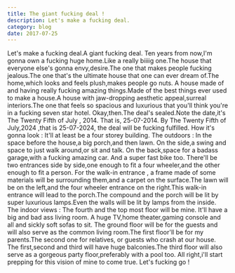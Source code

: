 ```yaml
---
title: The giant fucking deal !
description: Let's make a fucking deal.
category: blog
date: 2017-07-25
---
```


Let's make a fucking deal.A giant fucking deal.
Ten years from now,I'm gonna own a fucking huge home.Like a really biiiig one.The house that everyone else's gonna envy,desire.The one that makes people fucking jealous.The one that's the ultimate house that one can ever dream of.The home,which looks and feels plush,makes people go nuts.
A house made of and having really fucking amazing things.Made of the best things ever used to make a house.A house with jaw-dropping aesthetic appeal,surreal interiors.The one that feels so spacious and luxurious that you'll think you're in a fucking seven star hotel.
Okay,then.The deal's sealed.Note the date,it's
The Twenty Fifth of July , 2014. That is, 25-07-2014.
By The Twenty Fifth of July,2024 ,that is 25-07-2024, the deal will be fucking fulfilled.
How it's gonna look :
It'll at least be a four storey building.
The outdoors :
In the space before the house,a big porch,and then lawn.
On the side,a swing and space to just walk around,or sit and talk.
On the back,space for a badass garage,with a fucking amazing car.
And a super fast bike too.
There'll be two entrances side by side,one enough to fit a four wheeler,and the other enough to fit a person.
For the walk-in entrance , a frame made of some materials will be surrounding them,and a carpet on the surface.The lawn will be on the left,and the four wheeler entrance on the right.This walk-in entrance will lead to the porch.The compound and the porch will be lit by super luxurious lamps.Even the walls will be lit by lamps from the inside.
The indoor views :
The fourth and the top most floor will be mine.
It'll have a big and bad ass living room.
A huge TV,home theater,gaming console and all and sickly soft sofas to sit.
The ground floor will be for the guests and will also serve as the common living room.The first floor'll be for my parents.The second one for relatives, or guests who crash at our house.
The first,second and third will have huge balconies.The third floor will also serve as a gorgeous party floor,preferably with a pool too.
All right,i'll start prepping for this vision of mine to come true.
Let's fucking go !
